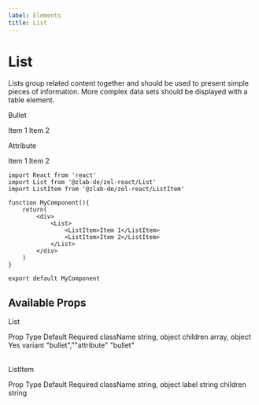 ```yaml
---
label: Elements
title: List
---
```



# List

Lists group related content together and should be used to present simple pieces of information. More complex data sets should be displayed with a table element.

Bullet

<div style={{ marginBottom: 30 }}>
  <List>
    <ListItem>Item 1</ListItem>
    <ListItem>Item 2</ListItem>
  </List>
</div>

Attribute

<div style={{ marginBottom: 30 }}>
  <List variant="attribute">
    <ListItem label="Label">Item 1</ListItem>
    <ListItem label="Label">Item 2</ListItem>
  </List>
</div>

```
import React from 'react'
import List from '@zlab-de/zel-react/List'
import ListItem from '@zlab-de/zel-react/ListItem'

function MyComponent(){
    return(
        <div>
            <List>
                <ListItem>Item 1</ListItem>
                <ListItem>Item 2</ListItem>
            </List>
        </div>
    )
}

export default MyComponent
```


## Available Props

List

<Table title="List Props" style={{ marginBottom: 60 }}>
  <TableHeader>
    <TableCell>Prop</TableCell>
    <TableCell>Type</TableCell>
    <TableCell>Default</TableCell>
    <TableCell>Required</TableCell>
  </TableHeader>
  <TableBody>
    <TableRow color="white">
      <TableCell scope="row" component="th">
        className
      </TableCell>
      <TableCell>string, object</TableCell>
      <TableCell />
      <TableCell />
    </TableRow>
    <TableRow color="gray">
      <TableCell scope="row" component="th">
        children
      </TableCell>
      <TableCell>array, object</TableCell>
      <TableCell />
      <TableCell>Yes</TableCell>
    </TableRow>
    <TableRow color="white">
      <TableCell scope="row" component="th">
        variant
      </TableCell>
      <TableCell>"bullet",""attribute"</TableCell>
      <TableCell>"bullet"</TableCell>
      <TableCell />
    </TableRow>
  </TableBody>
</Table>

ListItem

<Table title="ListItem Props">
  <TableHeader>
    <TableCell>Prop</TableCell>
    <TableCell>Type</TableCell>
    <TableCell>Default</TableCell>
    <TableCell>Required</TableCell>
  </TableHeader>
  <TableBody>
    <TableRow color="white">
      <TableCell scope="row" component="th">
        className
      </TableCell>
      <TableCell>string, object</TableCell>
      <TableCell />
      <TableCell />
    </TableRow>
    <TableRow color="gray">
      <TableCell scope="row" component="th">
        label
      </TableCell>
      <TableCell>string</TableCell>
      <TableCell />
      <TableCell />
    </TableRow>
    <TableRow color="white">
      <TableCell scope="row" component="th">
        children
      </TableCell>
      <TableCell>string</TableCell>
      <TableCell />
      <TableCell />
    </TableRow>
  </TableBody>
</Table>
